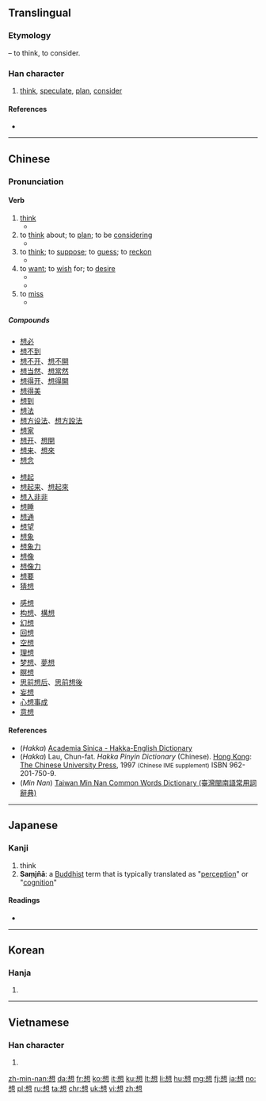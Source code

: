 {{also|xiang}}
==Translingual==
{{stroke order|type=animate}}

===Etymology===
{{Han compound|相|心|t2=heart, mind|ls=psc|c1=p|c2=s}} – to think, to consider.

===Han character===
{{Han char|rn=61|rad=心|as=09|sn=13|four=46330|canj=DUP|ids=⿱相心}}

# [[think]], [[speculate]], [[plan]], [[consider]]

====References====
* {{Han ref|kx=0392.260|dkj=10858|dj=0728.100|hdz=42320.110|uh=60F3|ud=24819|bh=B751|bd=46929}}

----

==Chinese==
{{zh-forms}}

===Pronunciation===
{{zh-pron
|m=xiǎng
|c=soeng2
|h=pfs=síong;hpy=xiong3
|mn=siūⁿ/sióng
|mn_note=siūⁿ - vernacular, sióng - literary
|w=
|mc=y
|oc=y
|ma=zh-xiǎng.ogg
|cat=v
}}

====Verb====
{{zh-verb|ts}}

# [[think]] {{gloss|to conceive of something or someone}}
#* {{zh-usex|我 想 她 是 衰老 了。|I think she's going senile.}}
# to [[think]] about; to [[plan]]; to be [[considering]]
#* {{zh-usex|我 '''想''' 在 暑假 打工。|I'm '''planning''' to get a job for the summer.}}
# to [[think]]; to [[suppose]]; to [[guess]]; to [[reckon]]
#* {{zh-usex|我 想 我 能 給 你 找到 合適 的 尺碼。|I think I can find the right size for you.}}
# to [[want]]; to [[wish]] for; to [[desire]]
#* {{zh-usex|還 '''想''' 喝 一 杯 嗎？|Would you '''like''' another drink?}}
#* {{zh-usex|她 '''想''' 當 芭蕾舞 演員。|She '''wants''' to be a ballet dancer.}}
# to [[miss]] {{gloss|to feel the absence of someone or something}}
#* {{zh-usex|你 走 了 我 會 '''想''' 你 的。|I'll '''miss''' you when you're gone.}}

=====Compounds=====
{{rel-top3}}
* [[想必]]
* [[想不到]]
* [[想不开]]、[[想不開]]
* [[想当然]]、[[想當然]]
* [[想得开]]、[[想得開]]
* [[想得美]]
* [[想到]]
* [[想法]]
* [[想方设法]]、[[想方設法]]
* [[想家]]
* [[想开]]、[[想開]]
* [[想来]]、[[想來]]
* [[想念]]
{{rel-mid3}}
* [[想起]]
* [[想起来]]、[[想起來]]
* [[想入非非]]
* [[想睡]]
* [[想通]]
* [[想望]]
* [[想象]]
* [[想象力]]
* [[想像]]
* [[想像力]]
* [[想要]]
* [[猜想]]
{{rel-mid3}}
* [[感想]]
* [[构想]]、[[構想]]
* [[幻想]]
* [[回想]]
* [[空想]]
* [[理想]]
* [[梦想]]、[[夢想]]
* [[瞑想]]
* [[思前想后]]、[[思前想後]]
* [[妄想]]
* [[心想事成]]
* [[意想]]
{{rel-bottom}}

====References====
* (''Hakka'') [http://minhakka.ling.sinica.edu.tw/bkg/hakyin/search.php?DETAIL=1&LIMIT=id=39415&dbname=su_tian_1&graph=2 Academia Sinica - Hakka-English Dictionary]
* (''Hakka'') Lau, Chun-fat. ''Hakka Pinyin Dictionary'' (Chinese). [[Hong Kong]]: [[w:Chinese University of Hong Kong|The Chinese University Press]], 1997 <small>(Chinese IME supplement)</small> ISBN 962-201-750-9.
* (''Min Nan'') [http://twblg.dict.edu.tw/holodict_new/result_detail.jsp?n_no=9451&curpage=1&sample=%E6%83%B3&radiobutton=1&querytarget=1&limit=20&pagenum=2&rowcount=31 Taiwan Min Nan Common Words Dictionary (臺灣閩南語常用詞辭典)]

----

==Japanese==

===Kanji===
{{ja-kanji|grade=3|rs=心09}}

# think
# '''Saṃjñā''': a [[Buddhist]] term that is typically translated as "[[perception]]" or "[[cognition]]"

====Readings====
* {{ja-readings|goon=[[そう]] (sō)|kanon=[[しょう]] (shō) {{non-joyo-reading}}|kanyoon=[[そ]] (so)|kun=[[おもう]] (omou), [[おもい]] (omoi)}}

----

==Korean==

===Hanja===
{{ko-hanja|hangeul=상|eumhun=|rv=sang|mr=sang|y=sang}}

# {{defn|lang=ko|sort=心09}}

----

==Vietnamese==

===Han character===
{{vi-hantu|tưởng|rs=心09}}

# {{defn|lang=vi|sort=心09}}

[[zh-min-nan:想]]
[[da:想]]
[[fr:想]]
[[ko:想]]
[[it:想]]
[[ku:想]]
[[lt:想]]
[[li:想]]
[[hu:想]]
[[mg:想]]
[[fj:想]]
[[ja:想]]
[[no:想]]
[[pl:想]]
[[ru:想]]
[[ta:想]]
[[chr:想]]
[[uk:想]]
[[vi:想]]
[[zh:想]]